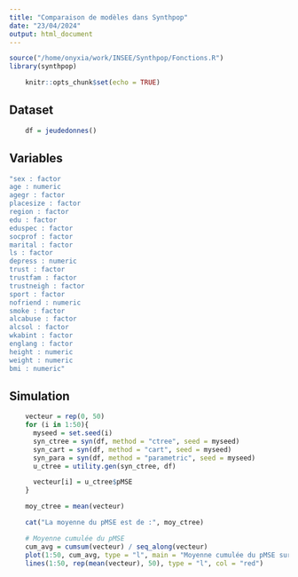 ```yaml
---
title: "Comparaison de modèles dans Synthpop"
date: "23/04/2024"
output: html_document
---
```


```r
source("/home/onyxia/work/INSEE/Synthpop/Fonctions.R")
library(synthpop)
```

```r
    knitr::opts_chunk$set(echo = TRUE)
```

## Dataset
```r
    df = jeudedonnes()
```

## Variables
```r
"sex : factor 
age : numeric 
agegr : factor 
placesize : factor 
region : factor 
edu : factor 
eduspec : factor 
socprof : factor 
marital : factor 
ls : factor 
depress : numeric 
trust : factor 
trustfam : factor 
trustneigh : factor 
sport : factor 
nofriend : numeric 
smoke : factor 
alcabuse : factor 
alcsol : factor 
wkabint : factor 
englang : factor 
height : numeric 
weight : numeric 
bmi : numeric"
```

## Simulation
```r
    vecteur = rep(0, 50)
    for (i in 1:50){
      myseed = set.seed(i)
      syn_ctree = syn(df, method = "ctree", seed = myseed)
      syn_cart = syn(df, method = "cart", seed = myseed)
      syn_para = syn(df, method = "parametric", seed = myseed)
      u_ctree = utility.gen(syn_ctree, df)

      vecteur[i] = u_ctree$pMSE
    }

    moy_ctree = mean(vecteur)

    cat("La moyenne du pMSE est de :", moy_ctree)

    # Moyenne cumulée du pMSE 
    cum_avg = cumsum(vecteur) / seq_along(vecteur)
    plot(1:50, cum_avg, type = "l", main = "Moyenne cumulée du pMSE sur 50 synthétisations", xlab = "Nombre de synthétisations", ylab = "Moyenne cumulée du pMSE")
    lines(1:50, rep(mean(vecteur), 50), type = "l", col = "red")
```